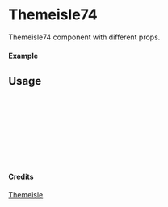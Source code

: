 
<Meta of={Themeisle74} title="Themeisle/Themeisle74" />

# Themeisle74

Themeisle74 component with different props.

#### Example

<Canvas of={Themeisle74.Primary} />

## Usage

```ts
import { Themeisle74 } from "yadl-ui";

const Example = () => {
  return (
      <Themeisle74 />
  );
};

export default Example;
```

#### Credits
[Themeisle](https://themeisle.com/illustrations)
